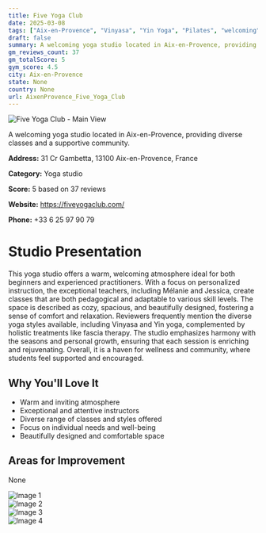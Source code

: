 ```yaml
---
title: Five Yoga Club
date: 2025-03-08
tags: ["Aix-en-Provence", "Vinyasa", "Yin Yoga", "Pilates", "welcoming", "cozy", "Aix-en-Provence"]  
draft: false
summary: A welcoming yoga studio located in Aix-en-Provence, providing diverse classes and a supportive community.
gm_reviews_count: 37
gm_totalScore: 5
gym_score: 4.5
city: Aix-en-Provence
state: None
country: None
url: AixenProvence_Five_Yoga_Club
---
```


<div className="aspect-[16/9] relative my-8">
  <img 
    src="https://lh5.googleusercontent.com/p/AF1QipO1hFPMSqhc6DLB8GL89affiItSgoNVzFVCR5IC=w1920-h1080-k-no"
    alt="Five Yoga Club - Main View"
    className="object-cover absolute inset-0 w-full h-full rounded-lg"
  />
</div>

A welcoming yoga studio located in Aix-en-Provence, providing diverse classes and a supportive community.

**Address:** 31 Cr Gambetta, 13100 Aix-en-Provence, France

**Category:** Yoga studio

**Score:** 5 based on 37 reviews

**Website:** https://fiveyogaclub.com/

**Phone:** +33 6 25 97 90 79

# Studio Presentation

This yoga studio offers a warm, welcoming atmosphere ideal for both beginners and experienced practitioners. With a focus on personalized instruction, the exceptional teachers, including Mélanie and Jessica, create classes that are both pedagogical and adaptable to various skill levels. The space is described as cozy, spacious, and beautifully designed, fostering a sense of comfort and relaxation. Reviewers frequently mention the diverse yoga styles available, including Vinyasa and Yin yoga, complemented by holistic treatments like fascia therapy. The studio emphasizes harmony with the seasons and personal growth, ensuring that each session is enriching and rejuvenating. Overall, it is a haven for wellness and community, where students feel supported and encouraged.

## Why You'll Love It

- Warm and inviting atmosphere
- Exceptional and attentive instructors
- Diverse range of classes and styles offered
- Focus on individual needs and well-being
- Beautifully designed and comfortable space

## Areas for Improvement

None

<div className="grid grid-cols-1 xl:grid-cols-2 gap-4 my-8">
<div className="aspect-[4/3] relative"><img src="https://lh3.googleusercontent.com/p/AF1QipPJALmA6ubNFmaYEC69He3_74az5ZCIxquFZMvv=w1920-h1080-k-no" alt="Image 1" className="object-cover absolute inset-0 w-full h-full rounded-lg" /></div>
<div className="aspect-[4/3] relative"><img src="https://lh5.googleusercontent.com/p/AF1QipOnNcoRWHck4Jti-PRkkSF27Z5OQpyvj2lLYdl3=w1920-h1080-k-no" alt="Image 2" className="object-cover absolute inset-0 w-full h-full rounded-lg" /></div>
<div className="aspect-[4/3] relative"><img src="https://lh5.googleusercontent.com/p/AF1QipMmSJmbncw61bCvxYDImslGTVEnU5a0kB8FFZAr=w1920-h1080-k-no" alt="Image 3" className="object-cover absolute inset-0 w-full h-full rounded-lg" /></div>
<div className="aspect-[4/3] relative"><img src="https://lh5.googleusercontent.com/p/AF1QipNd5IhT0DfcE0r3AeMLy-QbDvzYUMSX3rbtmh38=w1920-h1080-k-no" alt="Image 4" className="object-cover absolute inset-0 w-full h-full rounded-lg" /></div>
</div>